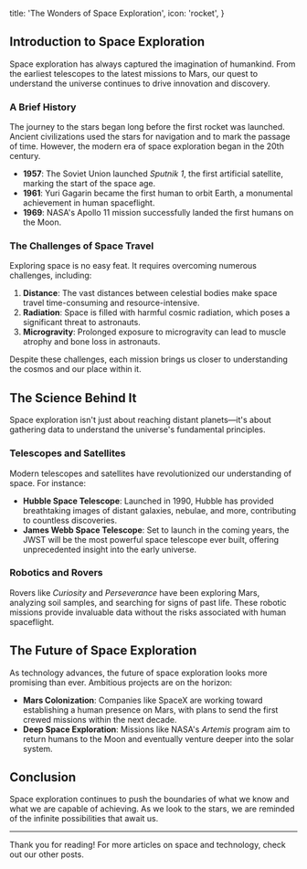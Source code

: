   title: 'The Wonders of Space Exploration',
  icon: 'rocket',
}

## Introduction to Space Exploration

Space exploration has always captured the imagination of humankind. From the earliest telescopes to the latest missions to Mars, our quest to understand the universe continues to drive innovation and discovery.

### A Brief History

The journey to the stars began long before the first rocket was launched. Ancient civilizations used the stars for navigation and to mark the passage of time. However, the modern era of space exploration began in the 20th century.

- **1957**: The Soviet Union launched *Sputnik 1*, the first artificial satellite, marking the start of the space age.
- **1961**: Yuri Gagarin became the first human to orbit Earth, a monumental achievement in human spaceflight.
- **1969**: NASA's Apollo 11 mission successfully landed the first humans on the Moon.

### The Challenges of Space Travel

Exploring space is no easy feat. It requires overcoming numerous challenges, including:

1. **Distance**: The vast distances between celestial bodies make space travel time-consuming and resource-intensive.
2. **Radiation**: Space is filled with harmful cosmic radiation, which poses a significant threat to astronauts.
3. **Microgravity**: Prolonged exposure to microgravity can lead to muscle atrophy and bone loss in astronauts.

Despite these challenges, each mission brings us closer to understanding the cosmos and our place within it.

## The Science Behind It

Space exploration isn't just about reaching distant planets—it's about gathering data to understand the universe's fundamental principles.

### Telescopes and Satellites

Modern telescopes and satellites have revolutionized our understanding of space. For instance:

- **Hubble Space Telescope**: Launched in 1990, Hubble has provided breathtaking images of distant galaxies, nebulae, and more, contributing to countless discoveries.
- **James Webb Space Telescope**: Set to launch in the coming years, the JWST will be the most powerful space telescope ever built, offering unprecedented insight into the early universe.

### Robotics and Rovers

Rovers like *Curiosity* and *Perseverance* have been exploring Mars, analyzing soil samples, and searching for signs of past life. These robotic missions provide invaluable data without the risks associated with human spaceflight.

## The Future of Space Exploration

As technology advances, the future of space exploration looks more promising than ever. Ambitious projects are on the horizon:

- **Mars Colonization**: Companies like SpaceX are working toward establishing a human presence on Mars, with plans to send the first crewed missions within the next decade.
- **Deep Space Exploration**: Missions like NASA's *Artemis* program aim to return humans to the Moon and eventually venture deeper into the solar system.

## Conclusion

Space exploration continues to push the boundaries of what we know and what we are capable of achieving. As we look to the stars, we are reminded of the infinite possibilities that await us.

---

Thank you for reading! For more articles on space and technology, check out our other posts.